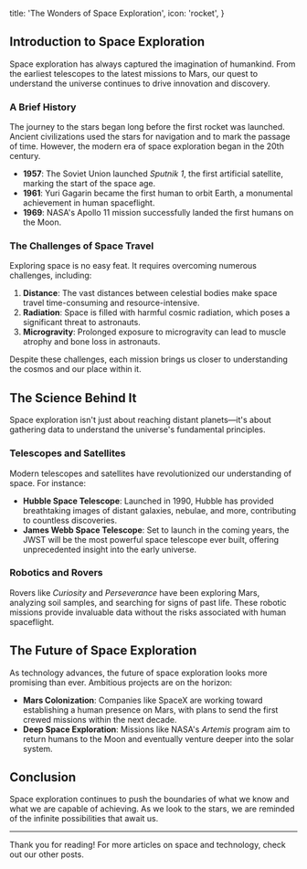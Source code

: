   title: 'The Wonders of Space Exploration',
  icon: 'rocket',
}

## Introduction to Space Exploration

Space exploration has always captured the imagination of humankind. From the earliest telescopes to the latest missions to Mars, our quest to understand the universe continues to drive innovation and discovery.

### A Brief History

The journey to the stars began long before the first rocket was launched. Ancient civilizations used the stars for navigation and to mark the passage of time. However, the modern era of space exploration began in the 20th century.

- **1957**: The Soviet Union launched *Sputnik 1*, the first artificial satellite, marking the start of the space age.
- **1961**: Yuri Gagarin became the first human to orbit Earth, a monumental achievement in human spaceflight.
- **1969**: NASA's Apollo 11 mission successfully landed the first humans on the Moon.

### The Challenges of Space Travel

Exploring space is no easy feat. It requires overcoming numerous challenges, including:

1. **Distance**: The vast distances between celestial bodies make space travel time-consuming and resource-intensive.
2. **Radiation**: Space is filled with harmful cosmic radiation, which poses a significant threat to astronauts.
3. **Microgravity**: Prolonged exposure to microgravity can lead to muscle atrophy and bone loss in astronauts.

Despite these challenges, each mission brings us closer to understanding the cosmos and our place within it.

## The Science Behind It

Space exploration isn't just about reaching distant planets—it's about gathering data to understand the universe's fundamental principles.

### Telescopes and Satellites

Modern telescopes and satellites have revolutionized our understanding of space. For instance:

- **Hubble Space Telescope**: Launched in 1990, Hubble has provided breathtaking images of distant galaxies, nebulae, and more, contributing to countless discoveries.
- **James Webb Space Telescope**: Set to launch in the coming years, the JWST will be the most powerful space telescope ever built, offering unprecedented insight into the early universe.

### Robotics and Rovers

Rovers like *Curiosity* and *Perseverance* have been exploring Mars, analyzing soil samples, and searching for signs of past life. These robotic missions provide invaluable data without the risks associated with human spaceflight.

## The Future of Space Exploration

As technology advances, the future of space exploration looks more promising than ever. Ambitious projects are on the horizon:

- **Mars Colonization**: Companies like SpaceX are working toward establishing a human presence on Mars, with plans to send the first crewed missions within the next decade.
- **Deep Space Exploration**: Missions like NASA's *Artemis* program aim to return humans to the Moon and eventually venture deeper into the solar system.

## Conclusion

Space exploration continues to push the boundaries of what we know and what we are capable of achieving. As we look to the stars, we are reminded of the infinite possibilities that await us.

---

Thank you for reading! For more articles on space and technology, check out our other posts.